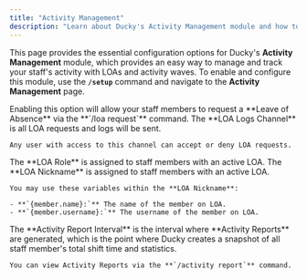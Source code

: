 ```yaml
---
title: "Activity Management"
description: "Learn about Ducky's Activity Management module and how to configure it."
---
```


This page provides the essential configuration options for Ducky's **Activity Management** module, which provides an easy way to manage and track your staff's activity with LOAs and activity waves. To enable and configure this module, use the **`/setup`** command and navigate to the **Activity Management** page.

<Steps>
  <Step title="LOAs Enabled" titleSize="h2">
    Enabling this option will allow your staff members to request a **Leave of Absence** via the **`/loa request`** command.
  </Step>
  <Step title="LOA Logs Channel" titleSize="h2">
    The **LOA Logs Channel** is all LOA requests and logs will be sent.

    Any user with access to this channel can accept or deny LOA requests.
  </Step>
  <Step title="LOA Role" titleSize="h2">
    The **LOA Role** is assigned to staff members with an active LOA.
  </Step>
  <Step title="LOA Nickname" titleSize="h2">
    The **LOA Nickname** is assigned to staff members with an active LOA.

    You may use these variables within the **LOA Nickname**:

    - **`{member.name}:`** The name of the member on LOA.
    - **`{member.username}:`** The username of the member on LOA.
  </Step>
  <Step title="Activity Report Interval" titleSize="h2">
    The **Activity Report Interval** is the interval where **Activity Reports** are generated, which is the point where Ducky creates a snapshot of all staff member's total shift time and statistics.

    You can view Activity Reports via the **`/activity report`** command.
  </Step>
</Steps>